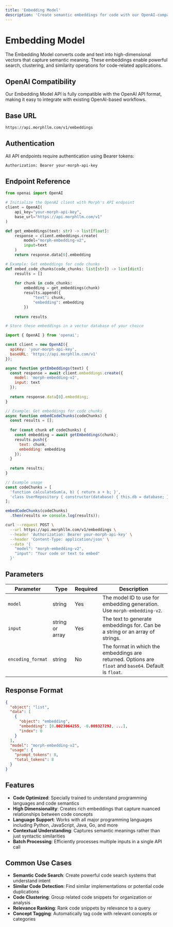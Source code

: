 ```yaml
---
title: 'Embedding Model'
description: 'Create semantic embeddings for code with our OpenAI-compatible API'
---
```


# Embedding Model

The Embedding Model converts code and text into high-dimensional vectors that capture semantic meaning. These embeddings enable powerful search, clustering, and similarity operations for code-related applications.

## OpenAI Compatibility

Our Embedding Model API is fully compatible with the OpenAI API format, making it easy to integrate with existing OpenAI-based workflows.

## Base URL

```bash
https://api.morphllm.com/v1/embeddings
```

## Authentication

All API endpoints require authentication using Bearer tokens:

```bash
Authorization: Bearer your-morph-api-key
```

## Endpoint Reference

<CodeGroup>

```python Python
from openai import OpenAI

# Initialize the OpenAI client with Morph's API endpoint
client = OpenAI(
    api_key="your-morph-api-key",
    base_url="https://api.morphllm.com/v1"
)

def get_embeddings(text: str) -> list[float]:
    response = client.embeddings.create(
        model="morph-embedding-v2",
        input=text
    )
    return response.data[0].embedding

# Example: Get embeddings for code chunks
def embed_code_chunks(code_chunks: list[str]) -> list[dict]:
    results = []
    
    for chunk in code_chunks:
        embedding = get_embeddings(chunk)
        results.append({
            "text": chunk,
            "embedding": embedding
        })
    
    return results

# Store these embeddings in a vector database of your choice
```

```javascript JavaScript
import { OpenAI } from 'openai';

const client = new OpenAI({
  apiKey: 'your-morph-api-key',
  baseURL: 'https://api.morphllm.com/v1'
});

async function getEmbeddings(text) {
  const response = await client.embeddings.create({
    model: 'morph-embedding-v2',
    input: text
  });
  
  return response.data[0].embedding;
}

// Example: Get embeddings for code chunks
async function embedCodeChunks(codeChunks) {
  const results = [];
  
  for (const chunk of codeChunks) {
    const embedding = await getEmbeddings(chunk);
    results.push({
      text: chunk,
      embedding: embedding
    });
  }
  
  return results;
}

// Example usage
const codeChunks = [
  'function calculateSum(a, b) { return a + b; }',
  'class UserRepository { constructor(database) { this.db = database; } }'
];

embedCodeChunks(codeChunks)
  .then(results => console.log(results));
```

```bash cURL
curl --request POST \
  --url https://api.morphllm.com/v1/embeddings \
  --header 'Authorization: Bearer your-morph-api-key' \
  --header 'Content-Type: application/json' \
  --data '{
    "model": "morph-embedding-v2",
    "input": "Your code or text to embed"
  }'
```

</CodeGroup>

## Parameters

| Parameter | Type | Required | Description |
| --------- | ---- | -------- | ----------- |
| `model` | string | Yes | The model ID to use for embedding generation. Use `morph-embedding-v2`. |
| `input` | string or array | Yes | The text to generate embeddings for. Can be a string or an array of strings. |
| `encoding_format` | string | No | The format in which the embeddings are returned. Options are `float` and `base64`. Default is `float`. |

## Response Format

```json
{
  "object": "list",
  "data": [
    {
      "object": "embedding",
      "embedding": [0.0023064255, -0.009327292, ...],
      "index": 0
    }
  ],
  "model": "morph-embedding-v2",
  "usage": {
    "prompt_tokens": 8,
    "total_tokens": 8
  }
}
```

## Features

- **Code Optimized**: Specially trained to understand programming languages and code semantics
- **High Dimensionality**: Creates rich embeddings that capture nuanced relationships between code concepts
- **Language Support**: Works with all major programming languages including Python, JavaScript, Java, Go, and more
- **Contextual Understanding**: Captures semantic meanings rather than just syntactic similarities
- **Batch Processing**: Efficiently processes multiple inputs in a single API call

## Common Use Cases

- **Semantic Code Search**: Create powerful code search systems that understand intent
- **Similar Code Detection**: Find similar implementations or potential code duplications
- **Code Clustering**: Group related code snippets for organization or analysis
- **Relevance Ranking**: Rank code snippets by relevance to a query
- **Concept Tagging**: Automatically tag code with relevant concepts or categories 